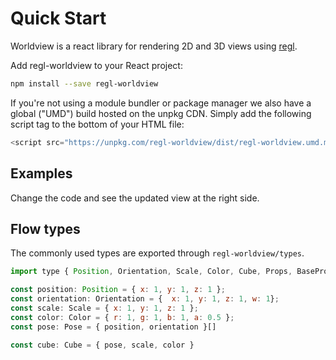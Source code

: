 
# Quick Start

Worldview is a react library for rendering 2D and 3D views using [regl](https://github.com/regl-project/regl).

Add regl-worldview to your React project:

```bash
npm install --save regl-worldview
```

If you're not using a module bundler or package manager we also have a global ("UMD") build hosted on the unpkg CDN. Simply add the following script tag to the bottom of your HTML file:

```js
<script src="https://unpkg.com/regl-worldview/dist/regl-worldview.umd.min.js" />
```

## Examples

Change the code and see the updated view at the right side.

<AllExamples />

## Flow types

The commonly used types are exported through `regl-worldview/types`.

```js
import type { Position, Orientation, Scale, Color, Cube, Props, BaseProps } from 'regl-worldview/types'

const position: Position = { x: 1, y: 1, z: 1 };
const orientation: Orientation = {  x: 1, y: 1, z: 1, w: 1};
const scale: Scale = { x: 1, y: 1, z: 1 };
const color: Color = { r: 1, g: 1, b: 1, a: 0.5 };
const pose: Pose = { position, orientation }[]

const cube: Cube = { pose, scale, color }

```
